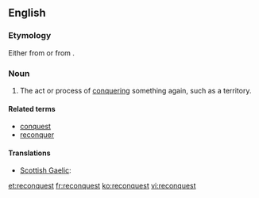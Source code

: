 ==English==

===Etymology===
Either from {{etyl|frm}} {{term|reconqueste|lang=frm}} or from {{prefix|re|conquest}}.

===Noun===
{{en-noun}}

# The act or process of [[conquering]] something again, such as a territory.
#: {{usex|the '''reconquest''' of Spain|lang=en}}

====Related terms====
* [[conquest]]
* [[reconquer]]

====Translations====
{{trans-top|act or process of conquering again}}
* [[Scottish Gaelic]]: {{t|gd|ath-cheannsachadh|m}}
{{trans-mid}}
{{trans-bottom}}

[[et:reconquest]]
[[fr:reconquest]]
[[ko:reconquest]]
[[vi:reconquest]]